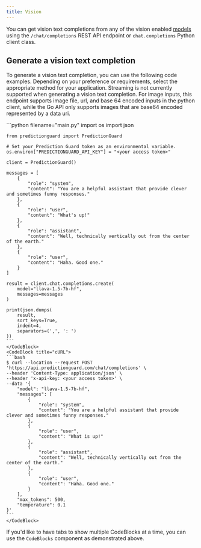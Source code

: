```yaml
---
title: Vision
---
```


You can get vision text completions from any of the vision enabled [models](../models) using the `/chat/completions` REST API endpoint or `chat.completions` Python client class.

## Generate a vision text completion

To generate a vision text completion, you can use the following code examples. Depending on your preference or requirements, select the appropriate method for your application. Streaming is not currently supported when generating a vision text completion. For image inputs, this endpoint supports image file, url, and base 64 encoded inputs in the python client, while the Go API only supports images that are base64 encoded represented by a data uri.

<CodeBlocks>
    <CodeBlock title="Python">
    ```python filename="main.py"
    import os
    import json


    from predictionguard import PredictionGuard

    # Set your Prediction Guard token as an environmental variable.
    os.environ["PREDICTIONGUARD_API_KEY"] = "<your access token>"
    
    client = PredictionGuard()

    messages = [
        {
            "role": "system",
            "content": "You are a helpful assistant that provide clever and sometimes funny responses."
        },
        {
            "role": "user",
            "content": "What's up!"
        },
        {
            "role": "assistant",
            "content": "Well, technically vertically out from the center of the earth."
        },
        {
            "role": "user",
            "content": "Haha. Good one."
        }
    ]

    result = client.chat.completions.create(
        model="llava-1.5-7b-hf",
        messages=messages
    )

    print(json.dumps(
        result,
        sort_keys=True,
        indent=4,
        separators=(',', ': ')
    ))
    ```
    </CodeBlock>
    <CodeBlock title="cURL">
    ```bash
    $ curl --location --request POST 'https://api.predictionguard.com/chat/completions' \
    --header 'Content-Type: application/json' \
    --header 'x-api-key: <your access token>' \
    --data '{
        "model": "llava-1.5-7b-hf",
        "messages": [
            {
                "role": "system",
                "content": "You are a helpful assistant that provide clever and sometimes funny responses."
            },
            {
                "role": "user",
                "content": "What is up!"
            },
            {
                "role": "assistant",
                "content": "Well, technically vertically out from the center of the earth."
            },
            {
                "role": "user",
                "content": "Haha. Good one."
            }
        ],
        "max_tokens": 500,
        "temperature": 0.1
    }'
    ```
    </CodeBlock>

</CodeBlocks>

If you'd like to have tabs to show multiple CodeBlocks at a time, you can use the `CodeBlocks` component as demonstrated above.

